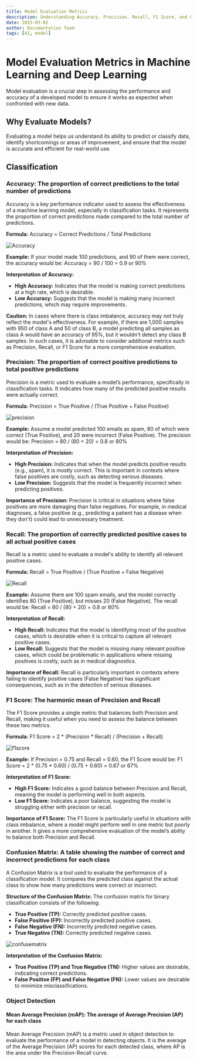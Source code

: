 ```yaml
---
title: Model Evaluation Metrics
description: Understanding Accuracy, Precision, Recall, F1 Score, and Confusion Matrix for Classification in ML and DL
date: 2025-05-02
author: Documentation Team
tags: [AI, model]
---
```


# Model Evaluation Metrics in Machine Learning and Deep Learning

Model evaluation is a crucial step in assessing the performance and accuracy of a developed model to ensure it works as expected when confronted with new data.

## Why Evaluate Models?

Evaluating a model helps us understand its ability to predict or classify data, identify shortcomings or areas of improvement, and ensure that the model is accurate and efficient for real-world use.

## Classification

### Accuracy: The proportion of correct predictions to the total number of predictions
Accuracy is a key performance indicator used to assess the effectiveness of a machine learning model, especially in classification tasks. It represents the proportion of correct predictions made compared to the total number of predictions.

**Formula:**
Accuracy = Correct Predictions / Total Predictions

![Accuracy](/images/accuracy.png)

**Example:**
If your model made 100 predictions, and 90 of them were correct, the accuracy would be:
Accuracy = 90 / 100 = 0.9 or 90%

**Interpretation of Accuracy:**
- **High Accuracy:** Indicates that the model is making correct predictions at a high rate, which is desirable.
- **Low Accuracy:** Suggests that the model is making many incorrect predictions, which may require improvements.

**Caution:**
In cases where there is class imbalance, accuracy may not truly reflect the model's effectiveness. For example, if there are 1,000 samples with 950 of class A and 50 of class B, a model predicting all samples as class A would have an accuracy of 95%, but it wouldn't detect any class B samples. In such cases, it is advisable to consider additional metrics such as Precision, Recall, or F1 Score for a more comprehensive evaluation.

### Precision: The proportion of correct positive predictions to total positive predictions
Precision is a metric used to evaluate a model’s performance, specifically in classification tasks. It indicates how many of the predicted positive results were actually correct.

**Formula:**
Precision = True Positive / (True Positive + False Positive)

![precision](/images/precision.png)

**Example:**
Assume a model predicted 100 emails as spam, 80 of which were correct (True Positive), and 20 were incorrect (False Positive). The precision would be:
Precision = 80 / (80 + 20) = 0.8 or 80%

**Interpretation of Precision:**
- **High Precision:** Indicates that when the model predicts positive results (e.g., spam), it is mostly correct. This is important in contexts where false positives are costly, such as detecting serious diseases.
- **Low Precision:** Suggests that the model is frequently incorrect when predicting positives.

**Importance of Precision:**
Precision is critical in situations where false positives are more damaging than false negatives. For example, in medical diagnoses, a false positive (e.g., predicting a patient has a disease when they don't) could lead to unnecessary treatment.

### Recall: The proportion of correctly predicted positive cases to all actual positive cases
Recall is a metric used to evaluate a model's ability to identify all relevant positive cases.

**Formula:**
Recall = True Positive / (True Positive + False Negative)

![Recall](/images/recall.png)

**Example:**
Assume there are 100 spam emails, and the model correctly identifies 80 (True Positive), but misses 20 (False Negative). The recall would be:
Recall = 80 / (80 + 20) = 0.8 or 80%

**Interpretation of Recall:**
- **High Recall:** Indicates that the model is identifying most of the positive cases, which is desirable when it is critical to capture all relevant positive cases.
- **Low Recall:** Suggests that the model is missing many relevant positive cases, which could be problematic in applications where missing positives is costly, such as in medical diagnostics.

**Importance of Recall:**
Recall is particularly important in contexts where failing to identify positive cases (False Negative) has significant consequences, such as in the detection of serious diseases.

### F1 Score: The harmonic mean of Precision and Recall
The F1 Score provides a single metric that balances both Precision and Recall, making it useful when you need to assess the balance between these two metrics.

**Formula:**
F1 Score = 2 * (Precision * Recall) / (Precision + Recall)

![f1score](/images/f1score.png)

**Example:**
If Precision = 0.75 and Recall = 0.60, the F1 Score would be:
F1 Score = 2 * (0.75 * 0.60) / (0.75 + 0.60) = 0.67 or 67%

**Interpretation of F1 Score:**
- **High F1 Score:** Indicates a good balance between Precision and Recall, meaning the model is performing well in both aspects.
- **Low F1 Score:** Indicates a poor balance, suggesting the model is struggling either with precision or recall.

**Importance of F1 Score:**
The F1 Score is particularly useful in situations with class imbalance, where a model might perform well in one metric but poorly in another. It gives a more comprehensive evaluation of the model’s ability to balance both Precision and Recall.

### Confusion Matrix: A table showing the number of correct and incorrect predictions for each class
A Confusion Matrix is a tool used to evaluate the performance of a classification model. It compares the predicted class against the actual class to show how many predictions were correct or incorrect.

**Structure of the Confusion Matrix:**
The confusion matrix for binary classification consists of the following:

- **True Positive (TP):** Correctly predicted positive cases.
- **False Positive (FP):** Incorrectly predicted positive cases.
- **False Negative (FN):** Incorrectly predicted negative cases.
- **True Negative (TN):** Correctly predicted negative cases.

![confusematrix](/images/confusetmatrix.png)

**Interpretation of the Confusion Matrix:**
- **True Positive (TP) and True Negative (TN):** Higher values are desirable, indicating correct predictions.
- **False Positive (FP) and False Negative (FN):** Lower values are desirable to minimize misclassifications.

### Object Detection

#### Mean Average Precision (mAP): The average of Average Precision (AP) for each class
Mean Average Precision (mAP) is a metric used in object detection to evaluate the performance of a model in detecting objects. It is the average of the Average Precision (AP) scores for each detected class, where AP is the area under the Precision-Recall curve.

